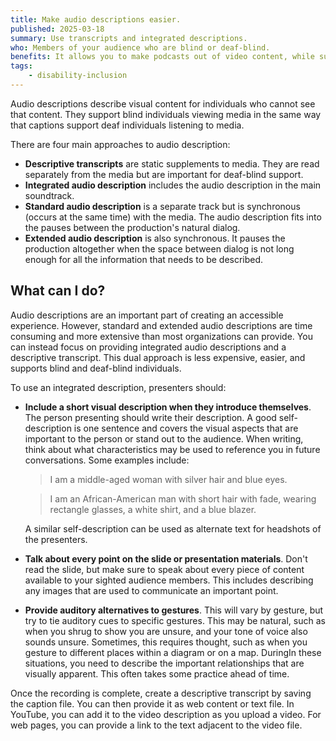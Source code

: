 ```yaml
---
title: Make audio descriptions easier.
published: 2025-03-18
summary: Use transcripts and integrated descriptions.
who: Members of your audience who are blind or deaf-blind.
benefits: It allows you to make podcasts out of video content, while supporting people who are not able to pay attention to the screen.
tags:
    - disability-inclusion
---
```


Audio descriptions describe visual content for individuals who cannot see that content. They support blind individuals viewing media in the same way that captions support deaf individuals listening to media.

There are four main approaches to audio description:

- **Descriptive transcripts** are static supplements to media. They are read separately from the media but are important for deaf-blind support.
- **Integrated audio description** includes the audio description in the main soundtrack.
- **Standard audio description** is a separate track but is synchronous (occurs at the same time) with the media. The audio description fits into the pauses between the production's natural dialog.
- **Extended audio description** is also synchronous. It pauses the production altogether when the space between dialog is not long enough for all the information that needs to be described.

## What can I do?

Audio descriptions are an important part of creating an accessible experience. However, standard and extended audio descriptions are time consuming and more extensive than most organizations can provide. You can instead focus on providing integrated audio descriptions and a descriptive transcript. This dual approach is less expensive, easier, and supports blind and deaf-blind individuals.

To use an integrated description, presenters should:

- **Include a short visual description when they introduce themselves**. The person presenting should write their description. A good self-description is one sentence and covers the visual aspects that are important to the person or stand out to the audience. When writing, think about what characteristics may be used to reference you in future conversations. Some examples include:
   > I am a middle-aged woman with silver hair and blue eyes.

   > I am an African-American man with short hair with fade, wearing rectangle glasses, a white shirt, and a blue blazer.
   
   A similar self-description can be used as alternate text for headshots of the presenters.
- **Talk about every point on the slide or presentation materials**. Don't read the slide, but make sure to speak about every piece of content available to your sighted audience members. This includes describing any images that are used to communicate an important point.
- **Provide auditory alternatives to gestures**. This will vary by gesture, but try to tie auditory cues to specific gestures. This may be natural, such as when you shrug to show you are unsure, and your tone of voice also sounds unsure. Sometimes, this requires thought, such as when you gesture to different places within a diagram or on a map. DuringIn these situations, you need to describe the important relationships that are visually apparent. This often takes some practice ahead of time.

Once the recording is complete, create a descriptive transcript by saving the caption file. You can then provide it as web content or text file. In YouTube, you can add it to the video description as you upload a video. For web pages, you can provide a link to the text adjacent to the video file. 
